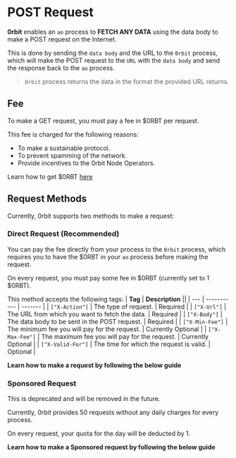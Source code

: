 

# POST Request

__0rbit__ enables an `ao` process to __FETCH ANY DATA__ using the data body to make a POST request on the Internet.

This is done by sending the `data body` and the URL to the `0rbit` process, which will make the POST request to the `URL` with the `data body` and send the response back to the `ao` process.

> `0rbit` process returns the data in the format the provided URL returns.

## Fee

To make a GET request, you must pay a fee in $0RBT per request. 

This fee is charged for the following reasons:
- To make a sustainable protocol. 
- To prevent spamming of the network.
- Provide incentives to the 0rbit Node Operators.

Learn how to get $0RBT [here](/protocol/token#how-to-get-0rbt)

## Request Methods

Currently, 0rbit supports two methods to make a request:

### Direct Request (Recommended)
You can pay the fee directly from your process to the `0rbit` process, which requires you to have the $0RBT in your `ao` process before making the request.

On every request, you must pay some fee in $0RBT (currently set to 1 $0RBT).

This method accepts the following tags:
| __Tag__ | __Description__ ||
| --- | ----------- | ------- |
| `["X-Action"]` | The type of request. | Required |
| `["X-Url"]` | The URL from which you want to fetch the data. | Required |
| `["X-Body"]` | The data body to be sent in the POST request. | Required | 
| `["X-Min-Fee"]` | The minimum fee you will pay for the request. | Currently Optional |
| `["X-Max-Fee"]` | The maximum fee you will pay for the request. | Currently Optional |
| `["X-Valid-For"]` | The time for which the request is valid. | Optional |



__Learn how to make a request by following the below guide__

<Cards>
  <Card  title="Your First POST Request" href="/developer/post-request/first-post-request" />
</Cards>


### Sponsored Request

<Callout type="error" emoji="️🚫">
  This is deprecated and will be removed in the future.
</Callout>


Currently, 0rbit provides 50 requests without any daily charges for every process.

On every request, your quota for the day will be deducted by 1.

__Learn how to make a Sponsored request by following the below guide__

<Cards>
  <Card  title="Sponsored POST Request" href="/developer/post-request/sponsored-post-request" />
</Cards>